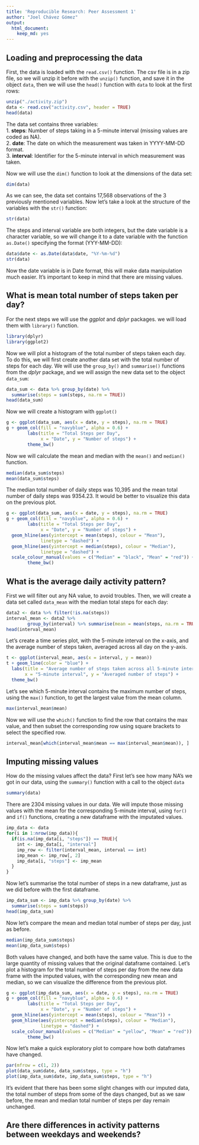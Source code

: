 ```yaml
---
title: 'Reproducible Research: Peer Assessment 1'
author: "Joel Chávez Gómez"
output:
  html_document:
    keep_md: yes
---
```



## Loading and preprocessing the data
First, the data is loaded with the `read.csv()` function. The csv file is in a 
zip file, so we will unzip it before with the `unzip()` function, and save it
in the object `data`, then we will use the `head()` function with `data` to look
at the first rows:
```r
unzip("./activity.zip")
data <- read.csv("activity.csv", header = TRUE)
head(data)
```
The data set contains three variables:  
        1. **steps**: Number of steps taking in a 5-minute interval (missing values are coded
as NA).  
        2. **date**: The date on which the measurement was taken in YYYY-MM-DD format.  
        3. **interval**: Identifier for the 5-minute interval in which measurement was taken.  

Now we will use the `dim()` function to look at the dimensions of the data set:
```r
dim(data)
```
As we can see, the data set contains 17,568 observations of the 3 previously
mentioned variables. Now let's take a look at the structure of the variables 
with the `str()` function:
```r
str(data)
```
The steps and interval variable are both integers, but the date variable is a 
character variable, so we will change it to a date variable with the function
`as.Date()` specifying the format (YYY-MM-DD):
```r
data$date <- as.Date(data$date, "%Y-%m-%d")
str(data)
```
Now the date variable is in Date format, this will make data manipulation much
easier. It's important to keep in mind that there are missing values.

## What is mean total number of steps taken per day?
For the next steps we will use the *ggplot* and *dplyr* packages. we will load 
them with `library()` function.
```r
library(dplyr)
library(ggplot2)
```
Now we will plot a histogram of the total number of steps taken each day. To do 
this, we will first create another data set with the total number of steps for
each day. We will use the `group_by()` and `summarise()` functions from the *dplyr*
package, and we will assign the new data set to the object `data_sum`:
```r
data_sum <- data %>% group_by(date) %>% 
  summarise(steps = sum(steps, na.rm = TRUE))
head(data_sum)
```
Now we will create a histogram with `ggplot()`
```r
g <- ggplot(data_sum, aes(x = date, y = steps), na.rm = TRUE)
g + geom_col(fill = "navyblue", alpha = 0.6) +
        labs(title = "Total Steps per Day", 
             x = "Date", y = "Number of steps") +
        theme_bw()
```
Now we will calculate the mean and median with the `mean()` and `median()`
function.
```r
median(data_sum$steps)
mean(data_sum$steps)
```
The median total number of daily steps was 10,395 and the mean total number of 
daily steps was 9354.23. It would be better to visualize this data on the previous 
plot.
```r
g <- ggplot(data_sum, aes(x = date, y = steps), na.rm = TRUE)
g + geom_col(fill = "navyblue", alpha = 0.6) +
        labs(title = "Total Steps per Day", 
             x = "Date", y = "Number of steps") +
  geom_hline(aes(yintercept = mean(steps), colour = "Mean"), 
             linetype = "dashed") +
  geom_hline(aes(yintercept = median(steps), colour = "Median"), 
             linetype = "dashed") +
  scale_colour_manual(values = c("Median" = "black", "Mean" = "red")) +
        theme_bw()
```

## What is the average daily activity pattern?

First we will filter out any NA value, to avoid troubles. Then, we will create a
data set called `data_mean` with the median total steps for each day:
```r
data2 <- data %>% filter(!is.na(steps))
interval_mean <- data2 %>%
        group_by(interval) %>% summarise(mean = mean(steps, na.rm = TRUE))
head(interval_mean)
```
Let's create a time series plot, with the 5-minute interval on the x-axis, and
the average number of steps taken, averaged across all day on the y-axis.
```r
t <- ggplot(interval_mean, aes(x = interval, y = mean))
t + geom_line(color = "blue") +
  labs(title = "Average number of steps taken across all 5-minute intervals", 
       x = "5-minute interval", y = "Averaged number of steps") + 
  theme_bw()
```
Let's see which 5-minute interval contains the maximum number of steps, using the
`max()` function, to get the largest value from the mean column.
```r
max(interval_mean$mean)
```
Now we will use the `which()` function to find the row that contains the max value, 
and then subset the corresponding row using square brackets to select the specified
row.
```r
interval_mean[which(interval_mean$mean == max(interval_mean$mean)), ]
```
## Imputing missing values
How do the missing values affect the data? First let's see how many NA's we got
in our data, using the `summary()` function with a call to the object `data`
```r
summary(data)
```
There are 2304 missing values in our data. We will impute those missing values
with the mean for the corresponding 5-minute interval, using `for()` and `if()`
functions, creating a new dataframe with the imputated values.
```r
imp_data <- data
for(i in 1:nrow(imp_data)){
  if(is.na(imp_data[i, "steps"]) == TRUE){
    int <- imp_data[i, "interval"]
    imp_row <- filter(interval_mean, interval == int)
    imp_mean <- imp_row[, 2]
    imp_data[i, "steps"] <- imp_mean
  } 
}
```
Now let's summarise the total number of steps in a new dataframe, just as we did
before with the first dataframe.
```r
imp_data_sum <- imp_data %>% group_by(date) %>% 
  summarise(steps = sum(steps))
head(imp_data_sum)
```
Now let's compare the mean and median total number of steps per day, just as
before.
```r
median(imp_data_sum$steps)
mean(imp_data_sum$steps)
```
Both values have changed, and both have the same value. This is due to the large
quantity of missing values that the original dataframe contained.
Let's plot a histogram for the total number of steps per day from the new data frame
with the imputed values, with the corresponding new mean and median, so we can 
visualize the difference from the previous plot.
```r
g <- ggplot(imp_data_sum, aes(x = date, y = steps), na.rm = TRUE)
g + geom_col(fill = "navyblue", alpha = 0.6) +
        labs(title = "Total Steps per Day", 
             x = "Date", y = "Number of steps") +
  geom_hline(aes(yintercept = mean(steps), colour = "Mean")) +
  geom_hline(aes(yintercept = median(steps), colour = "Median"), 
             linetype = "dashed") +
  scale_colour_manual(values = c("Median" = "yellow", "Mean" = "red")) +
        theme_bw()
```
Now let's make a quick exploratory plot to compare how both dataframes have
changed.
```r
par(mfrow = c(1, 2))
plot(data_sum$date, data_sum$steps, type = "h")
plot(imp_data_sum$date, imp_data_sum$steps, type = "h")
```
It's evident that there has been some slight changes with our imputed data, the
total number of steps from some of the days changed, but as we saw before, the mean
and median total number of steps per day remain unchanged.

## Are there differences in activity patterns between weekdays and weekends?
